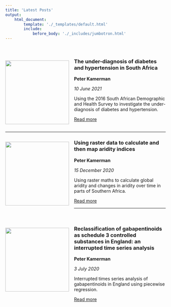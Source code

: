 ```yaml
---
title: 'Latest Posts'
output:
    html_document:
        template: './_templates/default.html'
        include:
            before_body: './_includes/jumbotron.html'
---
```


<br>

![](./images/posts/2021-06-10-diabetes-and-hypertension/post-image.png){ style="float:left;margin-left:auto;margin-right:auto;padding:16px 16px 20px 0px;" width=200px }

### The under-diagnosis of diabetes and hypertension in South Africa

**Peter Kamerman**

_10 June 2021_

Using the 2016 South African Demographic and Health Survey to investigate the under-diagnosis of diabetes and hypertension.

<a class="btn btn-primary" href="https://www.painblogr.org/2021-06-10-diabetes-and-hypertension.html" target="_blank">Read more <i class="fa fa-arrow-circle-o-right fa-2x" style="vertical-align: middle;" aria-hidden="true"></i></a><br>
<br>

****

![](./images/posts/2020-12-15-climate-change/post-image.jpg){ style="float:left;margin-left:auto;margin-right:auto;padding:16px 16px 20px 0px;" width=200px }

### Using raster data to calculate and then map aridity indices

**Peter Kamerman**

_15 December 2020_

Using raster maths to calculate global aridity and changes in aridity over time in parts of Southern Africa.

<a class="btn btn-primary" href="https://www.painblogr.org/2020-12-15-climate-change.html" target="_blank">Read more <i class="fa fa-arrow-circle-o-right fa-2x" style="vertical-align: middle;" aria-hidden="true"></i></a><br>

****

<br>

![](./images/posts/2020-07-03-piecewise-regression/post-image.jpg){ style="float:left;margin-left:auto;margin-right:auto;padding:16px 16px 20px 0px;" width=200px }

### Reclassification of gabapentinoids as schedule 3 controlled substances in England: an interrupted time series analysis

**Peter Kamerman**

_3 July 2020_

Interrupted times series analysis of gabapentinoids in England using piecewise regression.

<a class="btn btn-primary" href="https://www.painblogr.org/2020-07-03-piecewise-regression.html" target="_blank">Read more <i class="fa fa-arrow-circle-o-right fa-2x" style="vertical-align: middle;" aria-hidden="true"></i></a><br>
